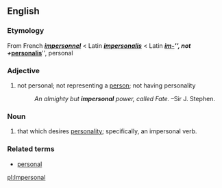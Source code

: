 == English ==
=== Etymology ===
From French '''''[[impersonnel]]''''' < Latin '''''[[impersonalis]]''''' < Latin '''''[[im-]]''''', not + '''''[[personalis]]''''', personal

=== Adjective ===
#not personal; not representing a [[person]]; not having personality
#:''An almighty but '''impersonal''' power, called Fate.'' &ndash;Sir J. Stephen.

=== Noun ===
#that which desires [[personality]]; specifically, an impersonal verb.

=== Related terms ===
*[[personal]]

[[pl:Impersonal]]